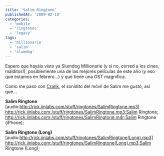```yaml
---
title: 'Salim Ringtone'
publishedAt: '2009-02-18'
categories:
  - 'mobile'
  - 'ringtones'
  - 'legacy'
tags:
  - 'millionarie'
  - 'salim'
  - 'slumdog'
---
```


Espero que hayáis visto ya Slumdog Millionarie (y si no, corred a los cines, malditos!), posiblemente una de las mejores películas de este año (y eso que estamos en febrero...) y que tiene una OST magnifica.

Como me paso con [Crank](http://rick.jinlabs.com/2006/10/14/crank-veneno-en-la-sangre/), el sonidito del móvil de Salim me gustó, así que...

**Salim Ringtone** \[audio:http://rick.jinlabs.com/stuff/ringtones/SalimRingtone.mp3] http://rick.jinlabs.com;/stuff/ringtones/SalimRingtone.mp3;Salim Ringtone; http://rick.jinlabs.com;/stuff/ringtones/SalimRingtone.m4r;Salim Ringtone (iPhone);

**Salim Ringtone (Long)** \[audio:http://rick.jinlabs.com/stuff/ringtones/SalimRingtone(Long).mp3] http://rick.jinlabs.com;/stuff/ringtones/SalimRingtone(Long).mp3;Salim Ringtone (Long);
